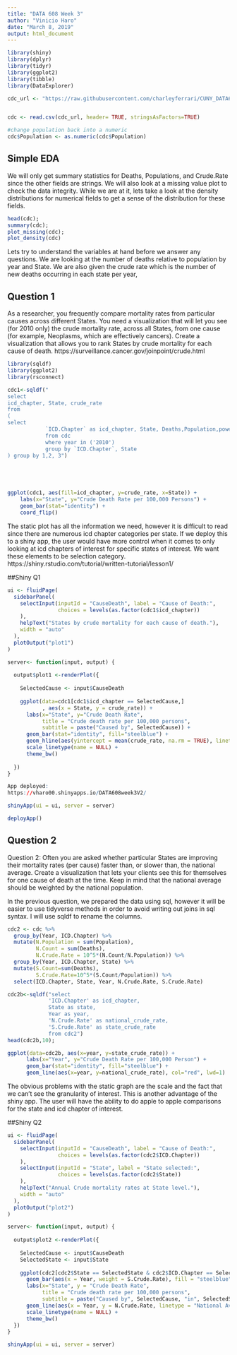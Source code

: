 ```yaml
---
title: "DATA 608 Week 3"
author: "Vinicio Haro"
date: "March 8, 2019"
output: html_document
---
```


```r
library(shiny)
library(dplyr)
library(tidyr)
library(ggplot2)
library(tibble)
library(DataExplorer)

cdc_url <- "https://raw.githubusercontent.com/charleyferrari/CUNY_DATA608/master/lecture3/data/cleaned-cdc-mortality-1999-2010-2.csv"


cdc <- read.csv(cdc_url, header= TRUE, stringsAsFactors=TRUE)

#change population back into a numeric
cdc$Population <- as.numeric(cdc$Population) 

```


## Simple EDA
We will only get summary statistics for Deaths, Populations, and Crude.Rate since the other fields are strings. We will also look at a missing value plot to check the data integrity. While we are at it, lets take a look at the density distributions for numerical fields to get a sense of the distribution for these fields. 
```r

head(cdc);
summary(cdc);
plot_missing(cdc);
plot_density(cdc)


```

Lets try to understand the variables at hand before we answer any questions. We are looking at the number of deaths relative to population by year and State. We are also given the crude rate which is the number of new deaths occurring in each state per year, 

## Question 1

As a researcher, you frequently compare mortality rates from particular causes across different States. You need a visualization that will let you see (for 2010 only) the crude mortality rate, across all States, from one cause (for example, Neoplasms, which are effectively cancers). Create a visualization that allows you to rank States by crude mortality for each cause of death.
https://surveillance.cancer.gov/joinpoint/crude.html


```r
library(sqldf)
library(ggplot2)
library(rsconnect)

cdc1<-sqldf("
select 
icd_chapter, State, crude_rate 
from 
(
select 
            `ICD.Chapter` as icd_chapter, State, Deaths,Population,power(10,5)*(Deaths/Population) as crude_rate
            from cdc
            where year in ('2010')
            group by `ICD.Chapter`, State
) group by 1,2, 3")





ggplot(cdc1, aes(fill=icd_chapter, y=crude_rate, x=State)) +
    labs(x="State", y="Crude Death Rate per 100,000 Persons") +  
    geom_bar(stat="identity") +
    coord_flip()

```

The static plot has all the information we need, however it is difficult to read since there are numerous icd chapter categories per state. If we deploy this to a shiny app, the user would have more control when it comes to only looking at icd chapters of interest for specific states of interest. We want these elements to be selection category.  
https://shiny.rstudio.com/tutorial/written-tutorial/lesson1/

##Shiny Q1
```r
ui <- fluidPage(
  sidebarPanel(
    selectInput(inputId = "CauseDeath", label = "Cause of Death:",
                choices = levels(as.factor(cdc1$icd_chapter))
    ),
    helpText("States by crude mortality for each cause of death."),
    width = "auto"
  ),
  plotOutput("plot1")
)

server<- function(input, output) {
  
  output$plot1 <-renderPlot({
    
    SelectedCause <- input$CauseDeath
    
    ggplot(data=cdc1[cdc1$icd_chapter == SelectedCause,]
           , aes(x = State, y = crude_rate)) +
      labs(x="State", y="Crude Death Rate", 
           title = "Crude death rate per 100,000 persons",
           subtitle = paste("Caused by", SelectedCause)) +  
      geom_bar(stat="identity", fill="steelblue") + 
      geom_hline(aes(yintercept = mean(crude_rate, na.rm = TRUE), linetype = "National Average"), col="red", lwd=1) +
      scale_linetype(name = NULL) +
      theme_bw()
    
  })
}

App deployed:
https://vharo00.shinyapps.io/DATA608week3V2/

shinyApp(ui = ui, server = server)

deployApp()

```




## Question 2
Question 2:
Often you are asked whether particular States are improving their mortality rates (per cause) faster than, or slower than, the national average. Create a visualization that lets your clients see this for themselves for one cause of death at the time. Keep in mind that the national average should be weighted by the national population.

In the previous question, we prepared the data using sql, however it will be easier to use tidyverse methods in order to avoid writing out joins in sql syntax. I will use sqldf to rename the columns. 
```r
cdc2 <- cdc %>%
  group_by(Year, ICD.Chapter) %>%
  mutate(N.Population = sum(Population),
         N.Count = sum(Deaths), 
         N.Crude.Rate = 10^5*(N.Count/N.Population)) %>% 
  group_by(Year, ICD.Chapter, State) %>%
  mutate(S.Count=sum(Deaths),
         S.Crude.Rate=10^5*(S.Count/Population)) %>%
  select(ICD.Chapter, State, Year, N.Crude.Rate, S.Crude.Rate)

cdc2b<-sqldf("select 
             'ICD.Chapter' as icd_chapter, 
             State as state,
             Year as year,
             'N.Crude.Rate' as national_crude_rate, 
             'S.Crude.Rate' as state_crude_rate
             from cdc2")
head(cdc2b,10);

ggplot(data=cdc2b, aes(x=year, y=state_crude_rate)) +
      labs(x="Year", y="Crude Death Rate per 100,000 Person") +  
      geom_bar(stat="identity", fill="steelblue") +
      geom_line(aes(x=year, y=national_crude_rate), col="red", lwd=1)
```

The obvious problems with the static graph are the scale and the fact that we can't see the granularity of interest. This is another advantage of the shiny app. The user will have the ability to do apple to apple comparisons for the state and icd chapter of interest. 

##Shiny Q2
```r
ui <- fluidPage(
  sidebarPanel(
    selectInput(inputId = "CauseDeath", label = "Cause of Death:",
                choices = levels(as.factor(cdc2$ICD.Chapter))
    ),
    selectInput(inputId = "State", label = "State selected:",
                choices = levels(as.factor(cdc2$State))
    ),
    helpText("Annual Crude mortality rates at State level."),
    width = "auto"
  ),
  plotOutput("plot2")
)

server<- function(input, output) {
  
  output$plot2 <-renderPlot({
    
    SelectedCause <- input$CauseDeath
    SelectedState <- input$State
    
    ggplot(cdc2[cdc2$State == SelectedState & cdc2$ICD.Chapter == SelectedCause,]) +
      geom_bar(aes(x = Year, weight = S.Crude.Rate), fill = "steelblue") +
      labs(x="State", y = "Crude Death Rate", 
           title = "Crude death rate per 100,000 persons",
           subtitle = paste("Caused by", SelectedCause, "in", SelectedState)) +
      geom_line(aes(x = Year, y = N.Crude.Rate, linetype = "National Average"), col = "red", lwd = 1) +
      scale_linetype(name = NULL) +
      theme_bw()
  })
}

shinyApp(ui = ui, server = server)
```


